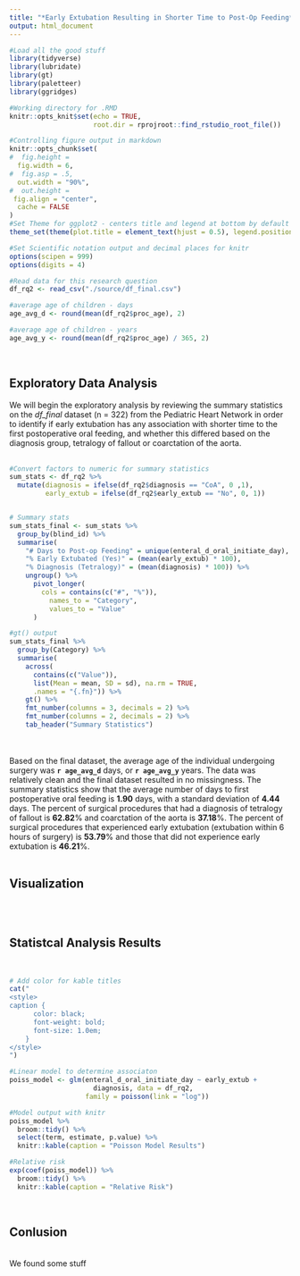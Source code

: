 ```yaml
---
title: "*Early Extubation Resulting in Shorter Time to Post-Op Feeding*"
output: html_document
---
```


```r
#Load all the good stuff
library(tidyverse)
library(lubridate)
library(gt)
library(paletteer)
library(ggridges)

#Working directory for .RMD
knitr::opts_knit$set(echo = TRUE,
                     root.dir = rprojroot::find_rstudio_root_file())

#Controlling figure output in markdown
knitr::opts_chunk$set(
#  fig.height =   
  fig.width = 6,
#  fig.asp = .5,
  out.width = "90%",
#  out.height = 
 fig.align = "center",
  cache = FALSE
)
#Set Theme for ggplot2 - centers title and legend at bottom by default
theme_set(theme(plot.title = element_text(hjust = 0.5), legend.position = "bottom"))

#Set Scientific notation output and decimal places for knitr
options(scipen = 999)
options(digits = 4)
```

```r
#Read data for this research question
df_rq2 <- read_csv("./source/df_final.csv")
```


```r

#average age of children - days
age_avg_d <- round(mean(df_rq2$proc_age), 2)

#average age of children - years
age_avg_y <- round(mean(df_rq2$proc_age) / 365, 2)
```

<br>

## Exploratory Data Analysis

We will begin the exploratory analysis by reviewing the summary statistics on the _df_final_ dataset (n = 322) from the Pediatric Heart Network in order to identify if early extubation has any association with shorter time to the first postoperative oral feeding, and whether this differed based on the diagnosis group, tetralogy of fallout or coarctation of the aorta.
<br>
<br>

```r

#Convert factors to numeric for summary statistics
sum_stats <- df_rq2 %>% 
  mutate(diagnosis = ifelse(df_rq2$diagnosis == "CoA", 0 ,1),
         early_extub = ifelse(df_rq2$early_extub == "No", 0, 1))


# Summary stats
sum_stats_final <- sum_stats %>% 
  group_by(blind_id) %>% 
  summarise(
    "# Days to Post-op Feeding" = unique(enteral_d_oral_initiate_day),
    "% Early Extubated (Yes)" = (mean(early_extub) * 100),
    "% Diagnosis (Tetralogy)" = (mean(diagnosis) * 100)) %>% 
    ungroup() %>% 
      pivot_longer(
        cols = contains(c("#", "%")),
          names_to = "Category",
          values_to = "Value"
      )

#gt() output
sum_stats_final %>% 
  group_by(Category) %>% 
  summarise(
    across(
      contains(c("Value")),
      list(Mean = mean, SD = sd), na.rm = TRUE,
      .names = "{.fn}")) %>% 
    gt() %>% 
    fmt_number(columns = 3, decimals = 2) %>% 
    fmt_number(columns = 2, decimals = 2) %>% 
    tab_header("Summary Statistics") 
```
<br>
<br>
Based on the final dataset, the average age of the individual undergoing surgery was **`r age_avg_d`** days, or **`r age_avg_y`** years. The data was relatively clean and the final dataset resulted in no missingness. The summary statistics show that the average number of days to first postoperative oral feeding is **1.90** days, with a standard deviation of **4.44** days. The percent of surgical procedures that had a diagnosis of tetralogy of fallout is **62.82**% and coarctation of the aorta is **37.18**%. The percent of surgical procedures that experienced early extubation (extubation within 6 hours of surgery) is **53.79**% and those that did not experience early extubation is **46.21**%.
<br>
<br>

## Visualization
<br>
<br>

## Statistcal Analysis Results
<br>

```r
# Add color for kable titles
cat("
<style>
caption {
      color: black;
      font-weight: bold;
      font-size: 1.0em;
    }
</style>
")
```

```r

#Linear model to determine associaton
poiss_model <- glm(enteral_d_oral_initiate_day ~ early_extub +
                     diagnosis, data = df_rq2,
                   family = poisson(link = "log")) 

#Model output with knitr
poiss_model %>%
  broom::tidy() %>% 
  select(term, estimate, p.value) %>% 
  knitr::kable(caption = "Poisson Model Results")

#Relative risk
exp(coef(poiss_model)) %>% 
  broom::tidy() %>% 
  knitr::kable(caption = "Relative Risk")
```
<br>

## Conlusion
<br>
We found some stuff